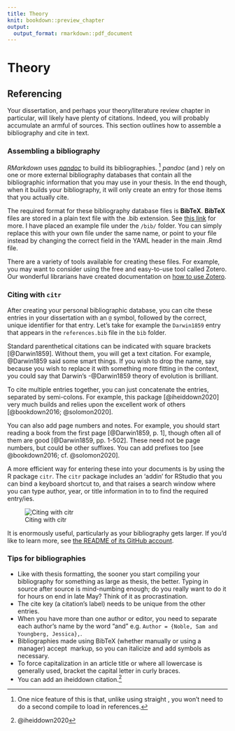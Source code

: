 ```yaml
---
title: Theory
knit: bookdown::preview_chapter
output:
  output_format: rmarkdown::pdf_document
---
```


# Theory {#theory}

## Referencing

Your dissertation, and perhaps your theory/literature review chapter in particular,
will likely have plenty of citations.
Indeed, you will probably accumulate an armful of sources.
This section outlines how to assemble a bibliography and cite in text.

### Assembling a bibliography

_RMarkdown_ uses [_pandoc_](https://pandoc.org/) to build its bibliographies.
^[One nice feature of this is that, unlike using straight \LaTeX\, you won't need to do a second compile to load in references.]
*pandoc* (and \LaTeX\) rely on one or more external bibliography databases that contain all the bibliographic information
that you may use in your thesis.
In the end though, when it builds your bibliography, 
it will only create an entry for those items that you actually cite.

The required format for these bibliography database files is **BibTeX**.
**BibTeX** files are stored in a plain text file with the .bib extension.
See [this link](https://www.economics.utoronto.ca/osborne/latex/BIBTEX.HTM) for more.
I have placed an example file under the `/bib/` folder.
You can simply replace this with your own file under the same name,
or point to your file instead by changing the correct field
in the YAML header in the main .Rmd file.

There are a variety of tools available for creating these files.
For example, you may want to consider using the free and easy-to-use tool called Zotero.  
Our wonderful librarians have created documentation on [how to use Zotero](https://libguides.graduateinstitute.ch/zotero/home).

### Citing with `citr`

After creating your personal bibliographic database,
you can cite these entries in your dissertation with an `@` symbol, 
followed by the correct, unique identifier for that entry.
Let's take for example the `Darwin1859` entry that appears in the `references.bib` file in the `bib` folder.  

Standard parenthetical citations can be indicated with square brackets [@Darwin1859].
Without them, you will get a text citation.
For example, @Darwin1859 said some smart things.
If you wish to drop the name, 
say because you wish to replace it with something more fitting in the context,
you could say that Darwin's -@Darwin1859 theory of evolution is brilliant.

To cite multiple entries together, you can just concatenate the entries, 
separated by semi-colons.
For example, this package [@iheiddown2020] very much builds and relies upon the excellent work of others [@bookdown2016; @solomon2020].

You can also add page numbers and notes.
For example, you should start reading a book from the first page [@Darwin1859, p. 1],
though often all of them are good [@Darwin1859, pp. 1-502].
These need not be page numbers, but could be other suffixes.
You can add prefixes too [see @bookdown2016; cf. @solomon2020].

A more efficient way for entering these into your documents is by using the R package `citr`.
The `citr` package includes an 'addin' for RStudio that you can bind a keyboard shortcut to,
and that raises a search window where you can type author, year, or title information in to to find the required entry/ies.

![Citing with citr](../figures/citr.png)

It is enormously useful, particularly as your bibliography gets larger.
If you'd like to learn more, see [the README of its GitHub account](https://github.com/crsh/citr).

### Tips for bibliographies

- Like with thesis formatting, the sooner you start compiling your bibliography for something as large as thesis, the better. 
Typing in source after source is mind-numbing enough; do you really want to do it for hours on end in late May? 
Think of it as procrastination.
- The cite key (a citation's label) needs to be unique from the other entries.
- When you have more than one author or editor, you need to separate each author's name by the word "and" e.g. `Author = {Noble, Sam and Youngberg, Jessica},`.
- Bibliographies made using BibTeX (whether manually or using a manager) accept \LaTeX\ markup, so you can italicize and add symbols as necessary.
- To force capitalization in an article title or where all lowercase is generally used, bracket the capital letter in curly braces.
- You can add an iheiddown citation.^[@iheiddown2020] 

